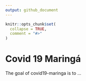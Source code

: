```yaml
---
output: github_document
---
```


<!-- README.md is generated from README.Rmd. Please edit that file -->

```r
knitr::opts_chunk$set(
  collapse = TRUE,
  comment = "#>"
)
```

# Covid 19 Maringá

<!-- badges: start -->
<!-- badges: end -->

The goal of covid19-maringa is to ...

